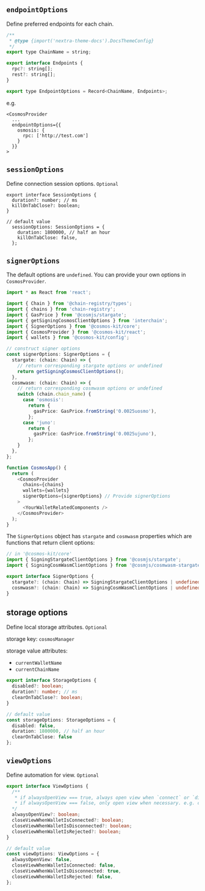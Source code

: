 ## `endpointOptions`

Define preferred endpoints for each chain.

```js filename="theme.config.js"
/**
 * @type {import('nextra-theme-docs').DocsThemeConfig}
 */
export type ChainName = string;

export interface Endpoints {
  rpc?: string[];
  rest?: string[];
}

export type EndpointOptions = Record<ChainName, Endpoints>;
```

e.g.

```tsx
<CosmosProvider
  ...
  endpointOptions={{
    osmosis: {
      rpc: ['http://test.com']
    }
  }}
>
```

## `sessionOptions`

Define connection session options. `Optional`

```tsx
export interface SessionOptions {
  duration?: number; // ms
  killOnTabClose?: boolean;
}

// default value
  sessionOptions: SessionOptions = {
    duration: 1800000, // half an hour
    killOnTabClose: false,
  };
```

## `signerOptions`

The default options are `undefined`. You can provide your own options in `CosmosProvider`.

```ts
import * as React from 'react';

import { Chain } from '@chain-registry/types';
import { chains } from 'chain-registry';
import { GasPrice } from '@cosmjs/stargate';
import { getSigningCosmosClientOptions } from 'interchain';
import { SignerOptions } from '@cosmos-kit/core';
import { CosmosProvider } from '@cosmos-kit/react';
import { wallets } from '@cosmos-kit/config';

// construct signer options
const signerOptions: SignerOptions = {
  stargate: (chain: Chain) => {
    // return corresponding stargate options or undefined
    return getSigningCosmosClientOptions();
  },
  cosmwasm: (chain: Chain) => {
    // return corresponding cosmwasm options or undefined
    switch (chain.chain_name) {
      case 'osmosis':
        return {
          gasPrice: GasPrice.fromString('0.0025uosmo'),
        };
      case 'juno':
        return {
          gasPrice: GasPrice.fromString('0.0025ujuno'),
        };
    }
  },
};

function CosmosApp() {
  return (
    <CosmosProvider
      chains={chains}
      wallets={wallets}
      signerOptions={signerOptions} // Provide signerOptions
    >
      <YourWalletRelatedComponents />
    </CosmosProvider>
  );
}
```

The `SignerOptions` object has `stargate` and `cosmwasm` properties which are functions that return client options:

```ts
// in '@cosmos-kit/core'
import { SigningStargateClientOptions } from '@cosmjs/stargate';
import { SigningCosmWasmClientOptions } from '@cosmjs/cosmwasm-stargate';

export interface SignerOptions {
  stargate?: (chain: Chain) => SigningStargateClientOptions | undefined;
  cosmwasm?: (chain: Chain) => SigningCosmWasmClientOptions | undefined;
}
```

## storage options

Define local storage attributes. `Optional`

storage key: `cosmosManager`

storage value attributes:
- `currentWalletName`
- `currentChainName`

```ts
export interface StorageOptions {
  disabled?: boolean;
  duration?: number; // ms
  clearOnTabClose?: boolean;
}

// default value
const storageOptions: StorageOptions = {
  disabled: false,
  duration: 1800000, // half an hour
  clearOnTabClose: false
};
```

## `viewOptions`

Define automation for view. `Optional`

```ts
export interface ViewOptions {
  /**
   * if alwaysOpenView === true, always open view when `connect` or `disconnect` is called
   * if alwaysOpenView === false, only open view when necessary. e.g. current wallet is not defined, need to choose wallet in modal.
  */
  alwaysOpenView?: boolean;
  closeViewWhenWalletIsConnected?: boolean;
  closeViewWhenWalletIsDisconnected?: boolean;
  closeViewWhenWalletIsRejected?: boolean;
}

// default value
const viewOptions: ViewOptions = {
  alwaysOpenView: false,
  closeViewWhenWalletIsConnected: false,
  closeViewWhenWalletIsDisconnected: true,
  closeViewWhenWalletIsRejected: false,
};
```